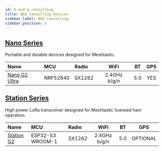 ```yaml
---
id: b-and-q-consulting
title: B&Q Consulting Devices
sidebar_label: B&Q Consulting
sidebar_position: 5
---
```


## [Nano Series](./nano/)

Portable and durable devices designed for Meshtastic.

| Name                                    | MCU      | Radio  |     WiFi     | BT  | GPS |
| :-------------------------------------- | :------- | :----- | :----------: | :-: | :-: |
| [Nano G2 Ultra](./nano/?nano-series=g2) | NRF52840 | SX1262 | 2.4GHz b/g/n | 5.0 | YES |

## [Station Series](./station-series/)

High power LoRa transceiver designed for Meshtastic licensed ham operation.

| Name                            | MCU              | Radio  |     WiFi     | BT  |   GPS    |
| :------------------------------ | :--------------- | :----- | :----------: | :-: | :------: |
| [Station G2](./station-series/) | ESP32-S3 WROOM-1 | SX1262 | 2.4GHz b/g/n | 5.0 | OPTIONAL |
